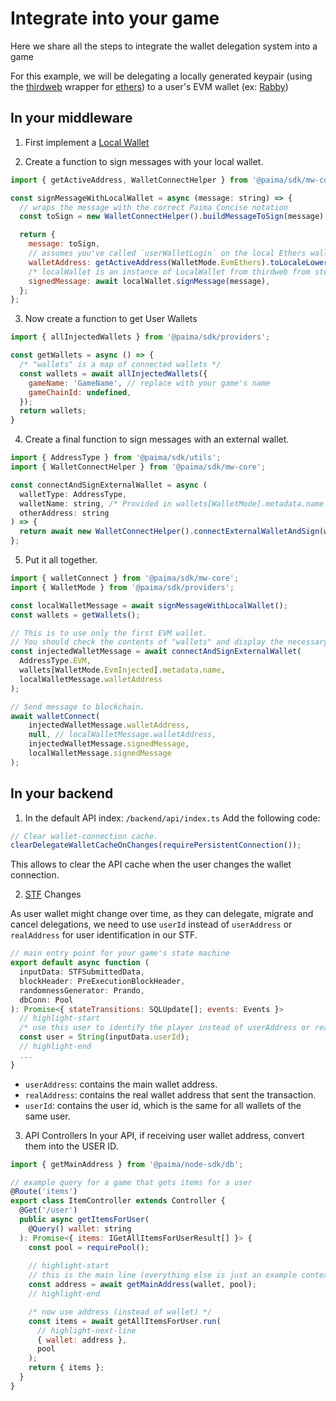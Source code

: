 # Integrate into your game

Here we share all the steps to integrate the wallet delegation system into a game

For this example, we will be delegating a locally generated keypair (using the [thirdweb](https://www.npmjs.com/package/@thirdweb-dev/wallets) wrapper for [ethers](https://www.npmjs.com/package/ethers)) to a user's EVM wallet (ex: [Rabby](https://rabby.io/))


## In your middleware

1. First implement a [Local Wallet](../../2-wallet-layer/1-introduction.mdx#thirdweb-support) 

2. Create a function to sign messages with your local wallet. 
```js
import { getActiveAddress, WalletConnectHelper } from '@paima/sdk/mw-core';

const signMessageWithLocalWallet = async (message: string) => {
  // wraps the message with the correct Paima Concise notation
  const toSign = new WalletConnectHelper().buildMessageToSign(message);

  return {
    message: toSign,
    // assumes you've called `userWalletLogin` on the local Ethers wallet from step (1)
    walletAddress: getActiveAddress(WalletMode.EvmEthers).toLocaleLowerCase(),
    /* localWallet is an instance of LocalWallet from thirdweb from step (1) */
    signedMessage: await localWallet.signMessage(message),
  };
};
```

3. Now create a function to get User Wallets
```js
import { allInjectedWallets } from '@paima/sdk/providers';

const getWallets = async () => {
  /* "wallets" is a map of connected wallets */
  const wallets = await allInjectedWallets({
    gameName: 'GameName', // replace with your game's name
    gameChainId: undefined,
  });
  return wallets;
}
```

4. Create a final function to sign messages with an external wallet.
```js
import { AddressType } from '@paima/sdk/utils';
import { WalletConnectHelper } from '@paima/sdk/mw-core';

const connectAndSignExternalWallet = async (
  walletType: AddressType,
  walletName: string, /* Provided in wallets[WalletMode].metadata.name */
  otherAddress: string  
) => {
  return await new WalletConnectHelper().connectExternalWalletAndSign(walletType, walletName, message);
};
```

5. Put it all together.
```js
import { walletConnect } from '@paima/sdk/mw-core';
import { WalletMode } from '@paima/sdk/providers';

const localWalletMessage = await signMessageWithLocalWallet();
const wallets = getWallets();

// This is to use only the first EVM wallet.
// You should check the contents of "wallets" and display the necessary options.
const injectedWalletMessage = await connectAndSignExternalWallet(
  AddressType.EVM,
  wallets[WalletMode.EvmInjected].metadata.name,
  localWalletMessage.walletAddress
);

// Send message to blockchain.
await walletConnect(
    injectedWalletMessage.walletAddress,
    null, // localWalletMessage.walletAddress,
    injectedWalletMessage.signedMessage,
    localWalletMessage.signedMessage
);
```


## In your backend


1. In the default API index: `/backend/api/index.ts`
Add the following code:
```js
// Clear wallet-connection cache.
clearDelegateWalletCacheOnChanges(requirePersistentConnection());
```
This allows to clear the API cache when the user changes the wallet connection.

2. [STF](../../../100-state-machine/100-define-machine/10-read-data.md#stf-function) Changes

As user wallet might change over time, as they can delegate, migrate and cancel delegations, we need to use `userId` instead of `userAddress` or `realAddress` for user identification in our STF.
```js
// main entry point for your game's state machine
export default async function (
  inputData: STFSubmittedData,
  blockHeader: PreExecutionBlockHeader,
  randomnessGenerator: Prando,
  dbConn: Pool
): Promise<{ stateTransitions: SQLUpdate[]; events: Events }>
  // highlight-start
  /* use this user to identify the player instead of userAddress or realAddress */
  const user = String(inputData.userId);
  // highlight-end
  ...
}
```
* `userAddress`: contains the main wallet address.
* `realAddress`: contains the real wallet address that sent the transaction.
* `userId`: contains the user id, which is the same for all wallets of the same user.


3. API Controllers
In your API, if receiving user wallet address, convert them into the USER ID.
```js
import { getMainAddress } from '@paima/node-sdk/db';

// example query for a game that gets items for a user
@Route('items')
export class ItemController extends Controller {
  @Get('/user')
  public async getItemsForUser(
    @Query() wallet: string
  ): Promise<{ items: IGetAllItemsForUserResult[] }> {
    const pool = requirePool();
    
    // highlight-start
    // this is the main line (everything else is just an example context)
    const address = await getMainAddress(wallet, pool);
    // highlight-end

    /* now use address (instead of wallet) */
    const items = await getAllItemsForUser.run(
      // highlight-next-line
      { wallet: address },
      pool
    );
    return { items };
  }
}
```
